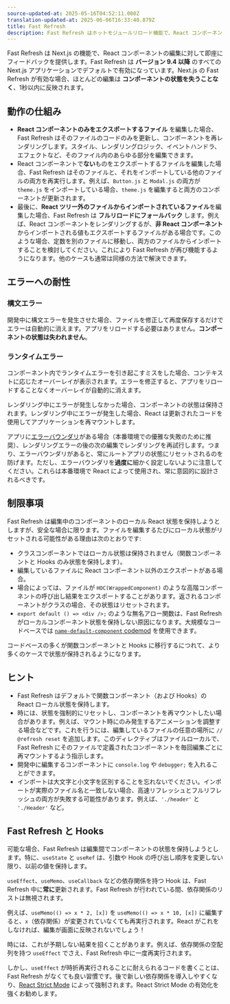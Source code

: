```yaml
---
source-updated-at: 2025-05-16T04:52:11.000Z
translation-updated-at: 2025-06-06T16:33:40.879Z
title: Fast Refresh
description: Fast Refresh はホットモジュールリロード機能で、React コンポーネントの編集に対して即座にフィードバックを提供します。
---
```


Fast Refresh は Next.js の機能で、React コンポーネントの編集に対して即座にフィードバックを提供します。Fast Refresh は **バージョン 9.4 以降** のすべての Next.js アプリケーションでデフォルトで有効になっています。Next.js の Fast Refresh が有効な場合、ほとんどの編集は **コンポーネントの状態を失うことなく**、1秒以内に反映されます。

## 動作の仕組み

- **React コンポーネントのみをエクスポートするファイル** を編集した場合、Fast Refresh はそのファイルのコードのみを更新し、コンポーネントを再レンダリングします。スタイル、レンダリングロジック、イベントハンドラ、エフェクトなど、そのファイル内のあらゆる部分を編集できます。
- React コンポーネントで**ない**ものをエクスポートするファイルを編集した場合、Fast Refresh はそのファイルと、それをインポートしている他のファイルの両方を再実行します。例えば、`Button.js` と `Modal.js` の両方が `theme.js` をインポートしている場合、`theme.js` を編集すると両方のコンポーネントが更新されます。
- 最後に、**React ツリー外のファイルからインポートされているファイル**を編集した場合、Fast Refresh は **フルリロードにフォールバック** します。例えば、React コンポーネントをレンダリングするが、**非 React コンポーネント**からインポートされる値もエクスポートするファイルがある場合です。このような場合、定数を別のファイルに移動し、両方のファイルからインポートすることを検討してください。これにより Fast Refresh が再び機能するようになります。他のケースも通常は同様の方法で解決できます。

## エラーへの耐性

### 構文エラー

開発中に構文エラーを発生させた場合、ファイルを修正して再度保存するだけでエラーは自動的に消えます。アプリをリロードする必要はありません。**コンポーネントの状態は失われません**。

### ランタイムエラー

コンポーネント内でランタイムエラーを引き起こすミスをした場合、コンテキストに応じたオーバーレイが表示されます。エラーを修正すると、アプリをリロードすることなくオーバーレイが自動的に消えます。

レンダリング中にエラーが発生しなかった場合、コンポーネントの状態は保持されます。レンダリング中にエラーが発生した場合、React は更新されたコードを使用してアプリケーションを再マウントします。

アプリに[エラーバウンダリ](https://react.dev/reference/react/Component#catching-rendering-errors-with-an-error-boundary)がある場合（本番環境での優雅な失敗のために推奨）、レンダリングエラーの後の次の編集でレンダリングを再試行します。つまり、エラーバウンダリがあると、常にルートアプリの状態にリセットされるのを防げます。ただし、エラーバウンダリを**過度に**細かく設定しないように注意してください。これらは本番環境で React によって使用され、常に意図的に設計されるべきです。

## 制限事項

Fast Refresh は編集中のコンポーネントのローカル React 状態を保持しようとしますが、安全な場合に限ります。ファイルを編集するたびにローカル状態がリセットされる可能性がある理由は次のとおりです:

- クラスコンポーネントではローカル状態は保持されません（関数コンポーネントと Hooks のみ状態を保持します）。
- 編集しているファイルに React コンポーネント以外のエクスポートがある場合。
- 場合によっては、ファイルが `HOC(WrappedComponent)` のような高階コンポーネントの呼び出し結果をエクスポートすることがあります。返されるコンポーネントがクラスの場合、その状態はリセットされます。
- `export default () => <div />;` のような無名アロー関数は、Fast Refresh がローカルコンポーネント状態を保持しない原因になります。大規模なコードベースでは [`name-default-component` codemod](/docs/pages/building-your-application/upgrading/codemods#name-default-component) を使用できます。

コードベースの多くが関数コンポーネントと Hooks に移行するにつれて、より多くのケースで状態が保持されるようになります。

## ヒント

- Fast Refresh はデフォルトで関数コンポーネント（および Hooks）の React ローカル状態を保持します。
- 時には、状態を強制的にリセットし、コンポーネントを再マウントしたい場合があります。例えば、マウント時にのみ発生するアニメーションを調整する場合などです。これを行うには、編集しているファイルの任意の場所に `// @refresh reset` を追加します。このディレクティブはファイルローカルで、Fast Refresh にそのファイルで定義されたコンポーネントを毎回編集ごとに再マウントするよう指示します。
- 開発中に編集するコンポーネントに `console.log` や `debugger;` を入れることができます。
- インポートは大文字と小文字を区別することを忘れないでください。インポートが実際のファイル名と一致しない場合、高速リフレッシュとフルリフレッシュの両方が失敗する可能性があります。例えば、`'./header'` と `'./Header'` など。

## Fast Refresh と Hooks

可能な場合、Fast Refresh は編集間でコンポーネントの状態を保持しようとします。特に、`useState` と `useRef` は、引数や Hook の呼び出し順序を変更しない限り、以前の値を保持します。

`useEffect`、`useMemo`、`useCallback` などの依存関係を持つ Hook は、Fast Refresh 中に**常に**更新されます。Fast Refresh が行われている間、依存関係のリストは無視されます。

例えば、`useMemo(() => x * 2, [x])` を `useMemo(() => x * 10, [x])` に編集すると、`x`（依存関係）が変更されていなくても再実行されます。React がこれをしなければ、編集が画面に反映されないでしょう！

時には、これが予期しない結果を招くことがあります。例えば、依存関係の空配列を持つ `useEffect` でさえ、Fast Refresh 中に一度再実行されます。

しかし、`useEffect` が時折再実行されることに耐えられるコードを書くことは、Fast Refresh がなくても良い習慣です。後で新しい依存関係を導入しやすくなり、[React Strict Mode](/docs/pages/api-reference/next-config-js/reactStrictMode) によって強制されます。React Strict Mode の有効化を強くお勧めします。